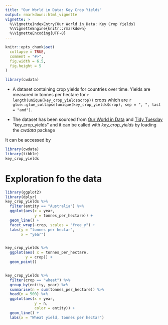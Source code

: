 ```yaml
---
title: "Our World in Data: Key Crop Yields"
output: rmarkdown::html_vignette
vignette: >
  %\VignetteIndexEntry{Our World in Data: Key Crop Yields}
  %\VignetteEngine{knitr::rmarkdown}
  %\VignetteEncoding{UTF-8}
---
```


```r
knitr::opts_chunk$set(
  collapse = TRUE,
  comment = "#>",
  fig.width = 6.5,
  fig.height = 5
)
```

```r
library(cwdata)
```

  - A dataset containing crop yields for countries over time. Yields are measured in tonnes per hectare for `r length(unique(key_crop_yields$crop))` crops which are `r glue::glue_collapse(unique(key_crop_yields$crop), sep = ", ", last = "and")`.

  - The dataset has been sourced from [Our World in Data](https://ourworldindata.org/crop-yields)  and [Tidy Tuesday](https://github.com/rfordatascience/tidytuesday/blob/master/data/2020/2020-09-01/readme.md)
"key_crop_yields" and it can be called with _key_crop_yields_ by loading the _cwdata_ package

It can be accessed by

```r
library(cwdata)
library(tibble)
key_crop_yields
```

# Exploration fo the data
  
```r
library(ggplot2)
library(dplyr)
key_crop_yields %>%
  filter(entity == "Australia") %>%
  ggplot(aes(x = year,
             y = tonnes_per_hectare)) + 
  geom_line() +
  facet_wrap(~crop, scales = "free_y") +
  labs(y = "tonnes per hectar",
       x = "year")


key_crop_yields %>%
  ggplot(aes( x = tonnes_per_hectare,
         y = crop)) +
  geom_point()


key_crop_yields %>%
  filter(crop == "wheat") %>%
  group_by(entity, year) %>%
  summarise(n = sum(tonnes_per_hectare)) %>%
  head(n = 500) %>%
  ggplot(aes(x = year,
             y = n,
             color = entity)) +
  geom_line() +
  labs(x = "Wheat yield, tonnes per hectar")
```
